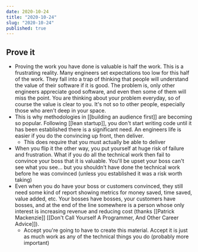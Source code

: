 ```yaml
---
date: 2020-10-24
title: "2020-10-24"
slug: "2020-10-24"
published: true
---
```

## Prove it
- Proving the work you have done is valuable is half the work. This is a frustrating reality. Many engineers set expectations too low for this half of the work. They fall into a trap of thinking that people will understand the value of their software if it is good. The problem is, only other engineers appreciate good software, and even then some of them will miss the point. You are thinking about your problem everyday, so of course the value is clear to you. It's not so to other people, especially those who aren't deep in your space.
- This is why methodologies in [[building an audience first]] are becoming so popular. Following [[lean startup]], you don't start writing code until it has been established there is a significant need. An engineers life is easier if you do the convincing up front, then deliver.
    - This does require that you must actually be able to deliver
- When you flip it the other way, you put yourself at huge risk of failure and frustration. What if you do all the technical work then fail to convince your boss that it is valuable. You'll be upset your boss can't see what you see... but you shouldn't have done the technical work before he was convinced (unless you established it was a risk worth taking) 
- Even when you do have your boss or customers convinced, they still need some kind of report showing metrics for money saved, time saved, value added, etc. Your bosses have bosses, your customers have bosses, and at the end of the line somewhere is a person whose only interest is increasing revenue and reducing cost (thanks [[Patrick Mackenzie]] [[Don't Call Yourself A Programmer, And Other Career Advice]]). 
    - Accept you're going to have to create this material. Accept it is just as much work as any of the technical things you do (probably more important)
